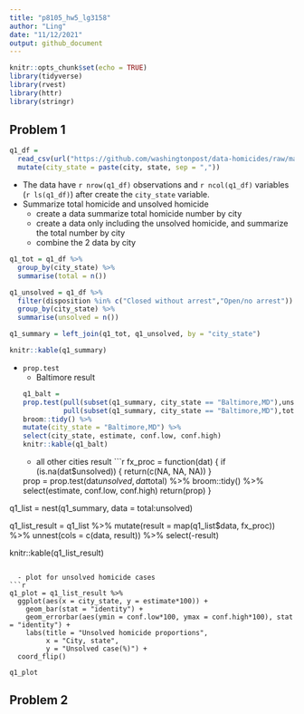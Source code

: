 ```yaml
---
title: "p8105_hw5_lg3158"
author: "Ling"
date: "11/12/2021"
output: github_document
---
```


```r
knitr::opts_chunk$set(echo = TRUE)
library(tidyverse)
library(rvest)
library(httr)
library(stringr)
```

## Problem 1
```r
q1_df = 
  read_csv(url("https://github.com/washingtonpost/data-homicides/raw/master/homicide-data.csv")) %>%
  mutate(city_state = paste(city, state, sep = ","))
```

- The data have `r nrow(q1_df)` observations and `r ncol(q1_df)` variables (`r ls(q1_df)`) after create the `city_state` variable.
- Summarize total homicide and unsolved homicide
  - create a data summarize total homicide number by city
  - create a data only including the unsolved homicide, and summarize the total number by city
  - combine the 2 data by city
  
```r
q1_tot = q1_df %>%
  group_by(city_state) %>%
  summarise(total = n())

q1_unsolved = q1_df %>%
  filter(disposition %in% c("Closed without arrest","Open/no arrest")) %>%
  group_by(city_state) %>%
  summarise(unsolved = n())

q1_summary = left_join(q1_tot, q1_unsolved, by = "city_state")

knitr::kable(q1_summary)
```

- `prop.test`
  - Baltimore result
```r
q1_balt =
  prop.test(pull(subset(q1_summary, city_state == "Baltimore,MD"),unsolved), 
            pull(subset(q1_summary, city_state == "Baltimore,MD"),total)) %>%
  broom::tidy() %>%
  mutate(city_state = "Baltimore,MD") %>%
  select(city_state, estimate, conf.low, conf.high)
knitr::kable(q1_balt)
```

  - all other cities result
```r
fx_proc = function(dat)
  {
  if (is.na(dat$unsolved))
  {
    return(c(NA, NA, NA))
  }
  
  prop = prop.test(dat$unsolved, dat$total) %>%
    broom::tidy() %>%
    select(estimate, conf.low, conf.high)
  return(prop)
}

q1_list = 
  nest(q1_summary, data = total:unsolved)

q1_list_result = q1_list %>%
mutate(result = map(q1_list$data, fx_proc)) %>%
  unnest(cols = c(data, result)) %>%
  select(-result)

knitr::kable(q1_list_result)
```

  - plot for unsolved homicide cases
```r
q1_plot = q1_list_result %>%
  ggplot(aes(x = city_state, y = estimate*100)) +
    geom_bar(stat = "identity") +
    geom_errorbar(aes(ymin = conf.low*100, ymax = conf.high*100), stat = "identity") +
    labs(title = "Unsolved homicide proportions",
         x = "City, state",
         y = "Unsolved case(%)") +
  coord_flip()

q1_plot
```

## Problem 2



